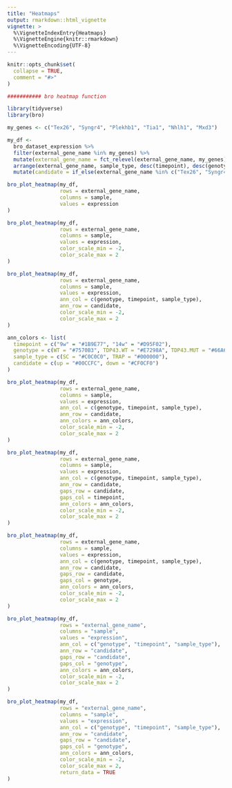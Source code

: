 ```yaml
---
title: "Heatmaps"
output: rmarkdown::html_vignette
vignette: >
  %\VignetteIndexEntry{Heatmaps}
  %\VignetteEngine{knitr::rmarkdown}
  %\VignetteEncoding{UTF-8}
---
```


```r
knitr::opts_chunk$set(
  collapse = TRUE,
  comment = "#>"
)
```

```r
########### bro heatmap function

library(tidyverse)
library(bro)

my_genes <- c("Tex26", "Syngr4", "Plekhb1", "Tia1", "Nhlh1", "Mxd3")

my_df <-
  bro_dataset_expression %>%
  filter(external_gene_name %in% my_genes) %>%
  mutate(external_gene_name = fct_relevel(external_gene_name, my_genes)) %>%
  arrange(external_gene_name, sample_type, desc(timepoint), desc(genotype)) %>%
  mutate(candidate = if_else(external_gene_name %in% c("Tex26", "Syngr4", "Mxd3"), "up", "down"))

bro_plot_heatmap(my_df,
                 rows = external_gene_name,
                 columns = sample,
                 values = expression
)

bro_plot_heatmap(my_df,
                 rows = external_gene_name,
                 columns = sample,
                 values = expression,
                 color_scale_min = -2,
                 color_scale_max = 2
)

bro_plot_heatmap(my_df,
                 rows = external_gene_name,
                 columns = sample,
                 values = expression,
                 ann_col = c(genotype, timepoint, sample_type),
                 ann_row = candidate,
                 color_scale_min = -2,
                 color_scale_max = 2
)

ann_colors <- list(
  timepoint = c("9w" = "#1B9E77", "14w" = "#D95F02"),
  genotype = c(WT = "#7570B3", TDP43.WT = "#E7298A", TDP43.MUT = "#66A61E"),
  sample_type = c(SC = "#C0C0C0", TRAP = "#000000"),
  candidate = c(up = "#00CCFC", down = "#CF0CF0")
)

bro_plot_heatmap(my_df,
                 rows = external_gene_name,
                 columns = sample,
                 values = expression,
                 ann_col = c(genotype, timepoint, sample_type),
                 ann_row = candidate,
                 ann_colors = ann_colors,
                 color_scale_min = -2,
                 color_scale_max = 2
)

bro_plot_heatmap(my_df,
                 rows = external_gene_name,
                 columns = sample,
                 values = expression,
                 ann_col = c(genotype, timepoint, sample_type),
                 ann_row = candidate,
                 gaps_row = candidate,
                 gaps_col = timepoint,
                 ann_colors = ann_colors,
                 color_scale_min = -2,
                 color_scale_max = 2
)

bro_plot_heatmap(my_df,
                 rows = external_gene_name,
                 columns = sample,
                 values = expression,
                 ann_col = c(genotype, timepoint, sample_type),
                 ann_row = candidate,
                 gaps_row = candidate,
                 gaps_col = genotype,
                 ann_colors = ann_colors,
                 color_scale_min = -2,
                 color_scale_max = 2
)

bro_plot_heatmap(my_df,
                 rows = "external_gene_name",
                 columns = "sample",
                 values = "expression",
                 ann_col = c("genotype", "timepoint", "sample_type"),
                 ann_row = "candidate",
                 gaps_row = "candidate",
                 gaps_col = "genotype",
                 ann_colors = ann_colors,
                 color_scale_min = -2,
                 color_scale_max = 2
)

bro_plot_heatmap(my_df,
                 rows = "external_gene_name",
                 columns = "sample",
                 values = "expression",
                 ann_col = c("genotype", "timepoint", "sample_type"),
                 ann_row = "candidate",
                 gaps_row = "candidate",
                 gaps_col = "genotype",
                 ann_colors = ann_colors,
                 color_scale_min = -2,
                 color_scale_max = 2,
                 return_data = TRUE
)
```


